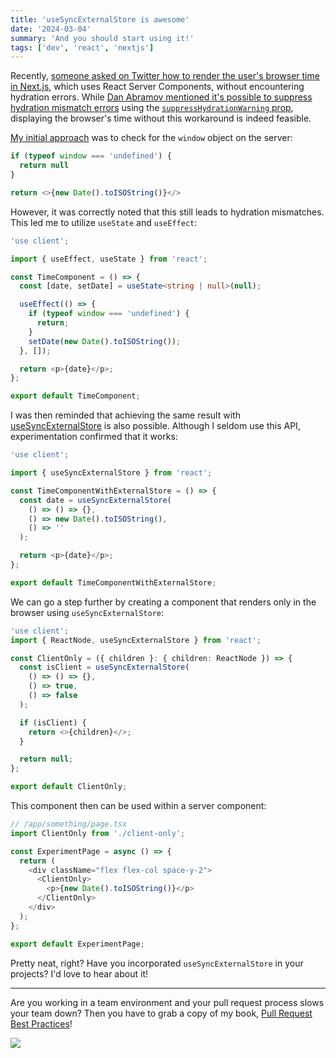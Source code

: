 ```yaml
---
title: 'useSyncExternalStore is awesome'
date: '2024-03-04'
summary: 'And you should start using it!'
tags: ['dev', 'react', 'nextjs']
---
```


Recently, [someone asked on Twitter how to render the user's browser time in Next.js](https://twitter.com/chronark_/status/1762049915847376939), which uses React Server Components, without encountering hydration errors. While [Dan Abramov mentioned it's possible to suppress hydration mismatch errors](https://twitter.com/dan_abramov2/status/1762066351764406575) using the [`suppressHydrationWarning` prop](https://react.dev/reference/react-dom/client/hydrateRoot#suppressing-unavoidable-hydration-mismatch-errors), displaying the browser's time without this workaround is indeed feasible.

[My initial approach](https://twitter.com/2co_p/status/1762063508697448919) was to check for the `window` object on the server:

```javascript
if (typeof window === 'undefined') {
  return null
}

return <>{new Date().toISOString()}</>
```

However, it was correctly noted that this still leads to hydration mismatches. This led me to utilize `useState` and `useEffect`:

```typescript
'use client';

import { useEffect, useState } from 'react';

const TimeComponent = () => {
  const [date, setDate] = useState<string | null>(null);

  useEffect(() => {
    if (typeof window === 'undefined') {
      return;
    }
    setDate(new Date().toISOString());
  }, []);

  return <p>{date}</p>;
};

export default TimeComponent;
```

I was then reminded that achieving the same result with [useSyncExternalStore](https://react.dev/reference/react/useSyncExternalStore) is also possible. Although I seldom use this API, experimentation confirmed that it works:

```typescript
'use client';

import { useSyncExternalStore } from 'react';

const TimeComponentWithExternalStore = () => {
  const date = useSyncExternalStore(
    () => () => {},
    () => new Date().toISOString(),
    () => ''
  );

  return <p>{date}</p>;
};

export default TimeComponentWithExternalStore;
```

We can go a step further by creating a component that renders only in the browser using `useSyncExternalStore`:

```typescript
'use client';
import { ReactNode, useSyncExternalStore } from 'react';

const ClientOnly = ({ children }: { children: ReactNode }) => {
  const isClient = useSyncExternalStore(
    () => () => {},
    () => true,
    () => false
  );

  if (isClient) {
    return <>{children}</>;
  }

  return null;
};

export default ClientOnly;
```

This component then can be used within a server component:

```typescript
// /app/something/page.tsx
import ClientOnly from './client-only';

const ExperimentPage = async () => {
  return (
    <div className="flex flex-col space-y-2">
      <ClientOnly>
        <p>{new Date().toISOString()}</p>
      </ClientOnly>
    </div>
  );
};

export default ExperimentPage;
```

Pretty neat, right? Have you incorporated `useSyncExternalStore` in your projects? I'd love to hear about it!

---

Are you working in a team environment and your pull request process slows your team down? Then you have to grab a copy of my book, [Pull Request Best Practices](https://pr.nico.fyi)!

![](/static/images/articles/pull-request-best-practices.png)
